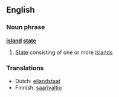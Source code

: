 ==English==

===Noun phrase===
{{rfc-xphrase|Noun phrase}}
'''[[island]] [[state]]'''

# [[State]] consisting of one or more [[island]]s

===Translations===
*Dutch: [[eilandstaat]]
*Finnish: [[saarivaltio]]
